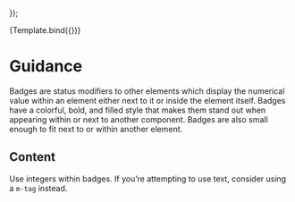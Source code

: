 
});

<Meta title="Components/Badge" />

<Story name="Guidance">
    {Template.bind({})}
</Story>

# Guidance
Badges are status modifiers to other elements which display the numerical
value within an element either next to it or inside the element itself.
Badges have a colorful, bold, and filled style that makes them stand out when appearing within or next to another component.
Badges are also small enough to fit next to or within another element.

## Content
Use integers within badges. If you’re attempting to use text, consider using a `m-tag` instead.

